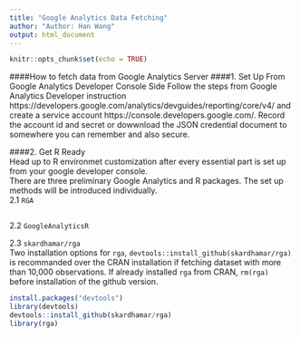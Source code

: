 ```yaml
---
title: "Google Analytics Data Fetching"
author: "Author: Han Wang"
output: html_document
---
```


```r
knitr::opts_chunk$set(echo = TRUE)
```

####How to fetch data from Google Analytics Server
####1. Set Up From Google Analytics Developer Console Side
Follow the steps from Google Analytics Developer instruction  https://developers.google.com/analytics/devguides/reporting/core/v4/ and create a service account  https://console.developers.google.com/. Record the account id and secret or dowwnload the JSON credential document to somewhere you can remember and also secure.  

####2. Get R Ready  
Head up to R environmet customization after every essential part is set up from your google developer console.  
There are three preliminary Google Analytics and R packages. The set up methods will be introduced individually.  
2.1 `RGA`  
```r

```

2.2 `GoogleAnalyticsR`  

2.3 `skardhamar/rga`  
Two installation options for `rga`, `devtools::install_github(skardhamar/rga)` is recommanded over the CRAN installation if fetching dataset with more than 10,000 observations. If already installed `rga` from CRAN, `rm(rga)` before installation of the github version.

```r
install.packages("devtools")
library(devtools)
devtools::install_github(skardhamar/rga)
library(rga)
```


